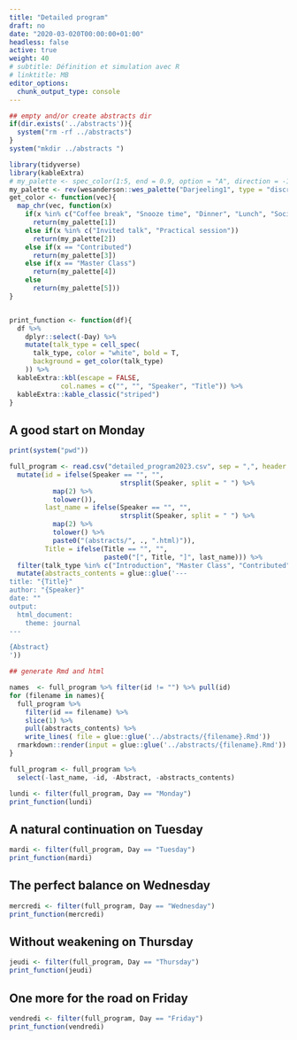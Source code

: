```yaml
---
title: "Detailed program"
draft: no
date: "2020-03-020T00:00:00+01:00"
headless: false
active: true
weight: 40
# subtitle: Définition et simulation avec R
# linktitle: MB
editor_options: 
  chunk_output_type: console
---
```



```r
## empty and/or create abstracts dir 
if(dir.exists('../abstracts')){
  system("rm -rf ../abstracts")
}
system("mkdir ../abstracts ")

library(tidyverse)
library(kableExtra)
# my_palette <- spec_color(1:5, end = 0.9, option = "A", direction = -1)
my_palette <- rev(wesanderson::wes_palette("Darjeeling1", type = "discrete"))
get_color <- function(vec){
  map_chr(vec, function(x) 
    if(x %in% c("Coffee break", "Snooze time", "Dinner", "Lunch", "Social event"))
      return(my_palette[1])
    else if(x %in% c("Invited talk", "Practical session"))
      return(my_palette[2])
    else if(x == "Contributed")
      return(my_palette[3])
    else if(x == "Master Class")
      return(my_palette[4])
    else
      return(my_palette[5]))
}


print_function <- function(df){
  df %>% 
    dplyr::select(-Day) %>% 
    mutate(talk_type = cell_spec(
      talk_type, color = "white", bold = T,
      background = get_color(talk_type)
    )) %>% 
  kableExtra::kbl(escape = FALSE,
             col.names = c("", "", "Speaker", "Title")) %>%
  kableExtra::kable_classic("striped")
}
```


<!-- 
TO CHANGE : replace full_abstracts.pdf by the new one
The fully detailed program, containing also the abstracts of the poster session, is available [here](home/full_abstracts.pdf) in the `pdf` format. -->

## A good start on Monday

```r

print(system("pwd"))

full_program <- read.csv("detailed_program2023.csv", sep = ",", header = TRUE) %>% 
  mutate(id = ifelse(Speaker == "", "",
                            strsplit(Speaker, split = " ") %>% 
           map(2) %>%
           tolower()),
         last_name = ifelse(Speaker == "", "",
                            strsplit(Speaker, split = " ") %>% 
           map(2) %>%
           tolower() %>% 
           paste0("(abstracts/", ., ".html)")),
         Title = ifelse(Title == "", "",
                        paste0("[", Title, "]", last_name))) %>% 
  filter(talk_type %in% c("Introduction", "Master Class", "Contributed", "Invited talk", "Poster session", "Tutorial", "Speed mentoring", "Social event", "Closing")) %>% 
  mutate(abstracts_contents = glue::glue('---
title: "{Title}"
author: "{Speaker}"
date: ""
output: 
  html_document:
    theme: journal
---

{Abstract}
'))

## generate Rmd and html 

names  <- full_program %>% filter(id != "") %>% pull(id)
for (filename in names){
  full_program %>% 
    filter(id == filename) %>% 
    slice(1) %>% 
    pull(abstracts_contents) %>% 
    write_lines( file = glue::glue('../abstracts/{filename}.Rmd'))
  rmarkdown::render(input = glue::glue('../abstracts/{filename}.Rmd'))
}

full_program <- full_program %>% 
  select(-last_name, -id, -Abstract, -abstracts_contents)
```


```r
lundi <- filter(full_program, Day == "Monday")
print_function(lundi)
```


## A natural continuation on  Tuesday 

```r
mardi <- filter(full_program, Day == "Tuesday")
print_function(mardi)
```

## The perfect balance on Wednesday

```r
mercredi <- filter(full_program, Day == "Wednesday")
print_function(mercredi)
```

## Without weakening on Thursday

```r
jeudi <- filter(full_program, Day == "Thursday")
print_function(jeudi)
```

## One more for the road on Friday

```r
vendredi <- filter(full_program, Day == "Friday")
print_function(vendredi)
```